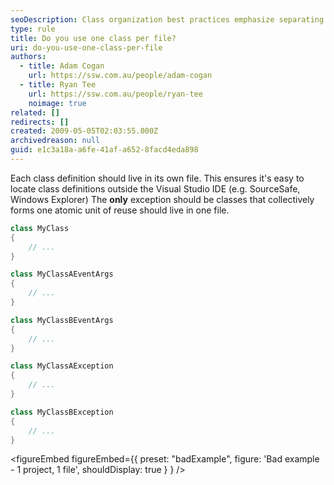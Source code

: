 ```yaml
---
seoDescription: Class organization best practices emphasize separating each class into its own file, except when multiple classes form a cohesive unit.
type: rule
title: Do you use one class per file?
uri: do-you-use-one-class-per-file
authors:
  - title: Adam Cogan
    url: https://ssw.com.au/people/adam-cogan
  - title: Ryan Tee
    url: https://ssw.com.au/people/ryan-tee
    noimage: true
related: []
redirects: []
created: 2009-05-05T02:03:55.000Z
archivedreason: null
guid: e1c3a18a-a6fe-41af-a652-8facd4eda898
---
```


Each class definition should live in its own file. This ensures it's easy to locate class definitions outside the Visual Studio IDE (e.g. SourceSafe, Windows Explorer)
The **only** exception should be classes that collectively forms one atomic unit of reuse should live in one file.

```cs
class MyClass
{
    // ...
}

class MyClassAEventArgs
{
    // ...
}

class MyClassBEventArgs
{
    // ...
}

class MyClassAException
{
    // ...
}

class MyClassBException
{
    // ...
}
```

<figureEmbed figureEmbed={{
  preset: "badExample",
  figure: 'Bad example - 1 project, 1 file',
  shouldDisplay: true
} } />
